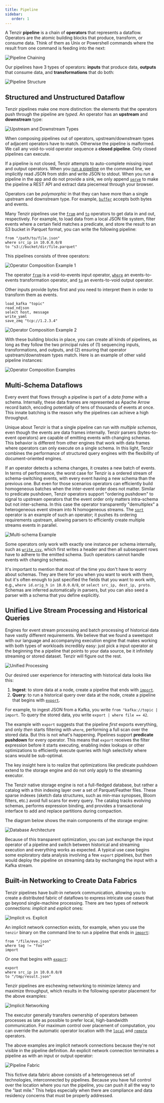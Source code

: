 ```yaml
---
title: Pipeline
sidebar:
   order: 1
---
```


A Tenzir **pipeline** is a chain of **operators** that represents a dataflow.
Operators are the atomic building blocks that produce, transform, or consume
data. Think of them as Unix or Powershell commands where the result from one
command is feeding into the next:

![Pipeline Chaining](pipeline/operator-chaining.svg)

Our pipelines have 3 types of operators: **inputs** that produce data,
**outputs** that consume data, and **transformations** that do both:

![Pipeline Structure](pipeline/operator-types.svg)

## Structured and Unstructured Dataflow

Tenzir pipelines make one more distinction: the elements that the operators push
through the pipeline are *typed*. An operator has an **upstream** and
**downstream** type:

![Upstream and Downstream Types](pipeline/operator-table.svg)

When composing pipelines out of operators, upstream/downstream types of adjacent
operators have to match. Otherwise the pipeline is malformed. We call any
void-to-void operator sequence a **closed pipeline**. Only closed pipelines
can execute.

If a pipeline is not closed, Tenzir attempts to auto-complete missing input and
output operators. When you [run a pipeline](../usage/run-pipeline/README.md) on
the command line, we implicitly read JSON from stdin and write JSON to stdout.
When you run a pipeline in the app and do not provide a sink, we only append
[`serve`](tql2/operators/serve.md) to make the pipeline a REST API and extract
data piecemeal through your browser.

Operators can be *polymorphic* in that they can have more than a single upstream
and downstream type. For example, [`buffer`](../tql2/operators/buffer.md) accepts
both bytes and events.

Many Tenzir pipelines use the [`from`](../tql2/operators/from.md) and
[`to`](../tql2/operators/to.md) operators to get data in and out, respectively.
For example, to load data from a local JSON file system, filter events where a
certain field matches a predicate, and store the result to an S3 bucket in
Parquet format, you can write the following pipeline:

```tql
from "/path/to/file.json"
where src_ip in 10.0.0.0/8
to "s3://bucket/dir/file.parquet"
```

This pipelines consists of three operators:

![Operator Composition Example 1](pipeline/operator-composition-example-1.svg)

The operator [`from`](../tql2/operators/from.md) is a void-to-events
input operator, [`where`](../tql2/operators/where.md) an events-to-events
transformation operator, and [`to`](../tql2/operators/to.md) an events-to-void
output operator.

Other inputs provide bytes first and you need to interpret them in order to
transform them as events.

```tql
load_kafka "topic"
read_ndjson
select host, message
write_yaml
save_zmq "tcp://1.2.3.4"
```

![Operator Composition Example 2](pipeline/operator-composition-example-2.svg)

With these building blocks in place, you can create all kinds of pipelines, as
long as they follow the two principal rules of (1) sequencing inputs,
transformations, and outputs, and (2) ensuring that operator upstream/downstream
types match. Here is an example of other valid pipeline instances:

![Operator Composition Examples](pipeline/operator-composition-variations.svg)

## Multi-Schema Dataflows

Every event that flows through a pipeline is part of a *data frame* with a
schema. Internally, these data frames are represented as Apache Arrow record
batch, encoding potentially of tens of thousands of events at once. This
innate batching is the reason why the pipelines can achieve a high throughput.

Unique about Tenzir is that a single pipeline can run with *multiple schemas*,
even though the events are data frames internally. Tenzir parsers
(bytes-to-event operators) are capable of emitting events with changing schemas.
This behavior is different from other engines that work with data frames where
operators can only execute on a single schema. In this light, Tenzir combines
the performance of structured query engines with the flexibility of
document-oriented engines.

If an operator detects a schema changes, it creates a new batch of events. In
terms of performance, the worst case for Tenzir is a ordered stream of
schema-switching events, with every event having a new schema than the previous
one. But even for those scenarios operators can efficiently build homogeneous
batches when the inter-event order does not matter. Similar to predicate
pushdown, Tenzir operators support "ordering pushdown" to signal to upstream
operators that the event order only matters intra-schema but not inter-schema.
In this case the operator transparently "demultiplex" a heterogeneous event
stream into N homogeneous streams. The [`sort`](tql2/operators/sort.md) operator
is an example of such an operator; it pushes its ordering requirements upstream,
allowing parsers to efficiently create multiple streams events in parallel.

![Multi-schema Example](pipeline/multi-schema-example.svg)

Some operators only work with exactly one instance per schema internally, such
as [`write_csv`](tql2/operators/write_parquet.md), which first writes a header
and then all subsequent rows have to adhere to the emitted schema. Such
operators cannot handle events with changing schemas.

It's important to mention that most of the time you don't have to worry about
schemas. They are there for you when you want to work with them, but it's often
enough to just specified the fields that you want to work with, e.g., `where
id.orig_h in 10.0.0.0/8`, or `select src_ip, dest_ip, proto`. Schemas are
inferred automatically in parsers, but you can also seed a parser with a schema
that you define explicitly.

## Unified Live Stream Processing and Historical Queries

Engines for event stream processing and batch processing of historical data have
vastly different requirements. We believe that we found a sweetspot with our
language and accompanying execution engine that makes working with both types of
workloads incredibly easy: just pick a input operator at the beginning the a
pipeline that points to your data source, be it infinitely streaming or stored
dataset. Tenzir will figure out the rest.

![Unified Processing](pipeline/unified-processing.svg)

Our desired user experience for interacting with historical data looks like
this:

1. **Ingest**: to store data at a node, create a pipeline that ends with
   [`import`](tql2/operators/import.md).
2. **Query**: to run a historical query over data at the node, create a pipeline
   that begins with [`export`](tql2/operators/export.md).

For example, to ingest JSON from a Kafka, you write `from "kafka://topic |
import`. To query the stored data, you write `export | where file == 42`.

The example with `export` suggests that the pipeline *first* exports everything,
and only *then* starts filtering with `where`, performing a full scan over the
stored data. But this is not what's happening. Pipelines support **predicate
pushdown** for every operator. This means that `export` receives the filter
expression before it starts executing, enabling index lookups or other
optimizations to efficiently execute queries with high selectivity where scans
would be sub-optimal.

The key insight here is to realize that optimizations like predicate pushdown
extend to the storage engine and do not only apply to the streaming executor.

The Tenzir native storage engine is not a full-fledged database, but rather a
catalog with a thin indexing layer over a set of Parquet/Feather files. These
sparse indexes (sketch data structures, such as min-max synopses, Bloom filters,
etc.) avoid full scans for every query. The catalog tracks evolving schemas,
performs expression binding, and provides a transactional interface to add and
replace partitions during compaction.

The diagram below shows the main components of the storage engine:

![Database Architecture](pipeline/storage-engine-architecture.svg)

Because of this transparent optimization, you can just exchange the input
operator of a pipeline and switch between historical and streaming execution
and everything works as expected. A typical use case begins some exploratory
data analysis involving a few `export` pipelines, but then would deploy the
pipeline on streaming data by exchanging the input with a Kafka stream.

## Built-in Networking to Create Data Fabrics

Tenzir pipelines have built-in network communication, allowing you to create a
distributed fabric of dataflows to express intricate use cases that go beyond
single-machine processing. There are two types of network connections:
*implicit* and *explicit* ones:

![Implicit vs. Explicit](pipeline/implicit-vs-explicit-networking.svg)

An implicit network connection exists, for example, when you use the `tenzir`
binary on the command line to run a pipeline that ends in
[`import`](tql2/operators/import.md):

```tql
from "/file/eve.json"
where tag != "foo"
import
```
Or one that begins with [`export`](tql2/operators/export.md):

```tql
export
where src_ip in 10.0.0.0/8
to "/tmp/result.json"
```

Tenzir pipelines are eschewing networking to minimize latency and maximize
throughput, which results in the following operator placement for the above examples:

![Implicit Networking](pipeline/implicit-networking.svg)

The executor generally transfers ownership of operators between
processes as late as possible to prefer local, high-bandwidth communication. For
maximum control over placement of computation, you can override the automatic
operator location with the [`local`](tql2/operators/local.md) and
[`remote`](tql2/operators/remote.md) operators.

The above examples are implicit network connections because they're not visible
in the pipeline definition. An explicit network connection terminates a pipeline
as with an input or output operator:

![Pipeline Fabric](pipeline/pipeline-fabric.excalidraw.svg)

This fictive data fabric above consists of a heterogeneous set of technologies,
interconnected by pipelines. Because you have full control over the location
where you run the pipeline, you can push it all the way to the "last mile." This
helps especially when there are compliance and data residency concerns that must
be properly addressed.
